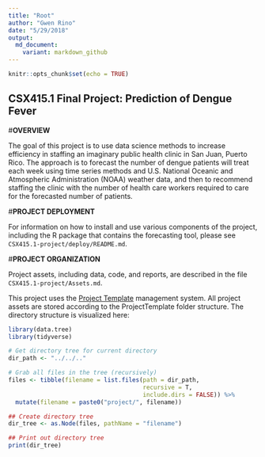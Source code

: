 ```yaml
---
title: "Root"
author: "Gwen Rino"
date: "5/29/2018"
output: 
  md_document:
    variant: markdown_github
---
```


```r
knitr::opts_chunk$set(echo = TRUE)
```

## CSX415.1 Final Project: Prediction of Dengue Fever  

#**OVERVIEW**  

The goal of this project is to use data science methods to increase efficiency in staffing an imaginary public health clinic in San Juan, Puerto Rico. The approach is to forecast the number of dengue patients will treat each week using time series methods and U.S. National Oceanic and Atmospheric Administration (NOAA) weather data, and then to recommend staffing the clinic with the number of health care workers required to care for the forecasted number of patients.  

#**PROJECT DEPLOYMENT**  

For information on how to install and use various components of the project, including the R package that contains the forecasting tool, please see `CSX415.1-project/deploy/README.md`.

#**PROJECT ORGANIZATION**   

Project assets, including data, code, and reports, are described in the file `CSX415.1-project/Assets.md`.

This project uses the [Project Template](http://projecttemplate.net/) management system. All project assets are stored according to the ProjectTemplate folder structure. The directory structure is visualized here:  

```r
library(data.tree)
library(tidyverse)

# Get directory tree for current directory
dir_path <- "../../.." 

# Grab all files in the tree (recursively)
files <- tibble(filename = list.files(path = dir_path, 
                                      recursive = T, 
                                      include.dirs = FALSE)) %>%
  mutate(filename = paste0("project/", filename))

## Create directory tree
dir_tree <- as.Node(files, pathName = "filename")

## Print out directory tree
print(dir_tree)
```